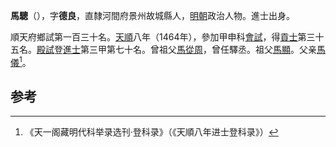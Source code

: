 '''馬驄'''（{{bd|1430年||？}}），字'''德良'''，直隸河間府景州故城縣人，[[明朝|明朝]]政治人物。進士出身。

順天府鄉試第一百三十名。[[天顺_(明朝)|天順]]八年（1464年），參加甲申科[[會試|會試]]，得[[貢士|貢士]]第三十五名。[[殿試|殿試]]登[[進士|進士]]第三甲第七十名。曾祖父[[馬從周|馬從周]]，曾任驛丞。祖父[[馬顯|馬顯]]。父亲[[馬儀|馬儀]]<ref>《天一阁藏明代科举录选刊·登科录》（《天順八年进士登科录》）</ref>。

==参考==
{{reflist}}
{{明朝人物小作品}}
{{天順八年甲申科殿試金榜}}
